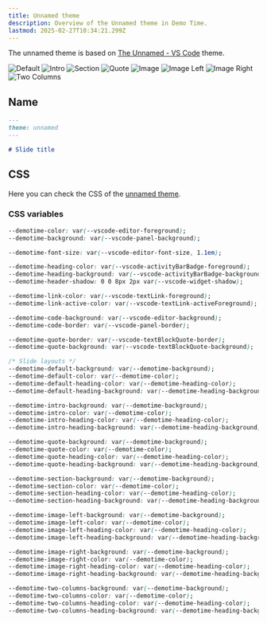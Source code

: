 ```yaml
---
title: Unnamed theme
description: Overview of the Unnamed theme in Demo Time.
lastmod: 2025-02-27T10:34:21.299Z
---
```




The unnamed theme is based on [The Unnamed - VS Code](https://marketplace.visualstudio.com/items?itemName=eliostruyf.vscode-unnamed-theme) theme.

<div class="relative !mt-0">
  <div class="images w-full relative">
    <div class="slideshow">
      <Image class="h-full" src={defaultunnamedImg} alt="Default" />
      <Image class="h-full" src={introunnamedImg} alt="Intro" />
      <Image class="h-full" src={sectionunnamedImg} alt="Section" />
      <Image class="h-full" src={quoteunnamedImg} alt="Quote" />
      <Image class="h-full" src={imageunnamedImg} alt="Image" />
      <Image class="h-full" src={imageLeftunnamedImg} alt="Image Left" />
      <Image class="h-full" src={imageRightunnamedImg} alt="Image Right" />
      <Image class="h-full" src={twoColumnsunnamedImg} alt="Two Columns" />
    </div>
  </div>
</div>

## Name

```md
---
theme: unnamed
---

# Slide title
```

## CSS

Here you can check the CSS of the [unnamed theme](https://github.com/estruyf/vscode-demo-time/blob/dev/src/preview/themes/unnamed.css).

### CSS variables

```css
--demotime-color: var(--vscode-editor-foreground);
--demotime-background: var(--vscode-panel-background);

--demotime-font-size: var(--vscode-editor-font-size, 1.1em);

--demotime-heading-color: var(--vscode-activityBarBadge-foreground);
--demotime-heading-background: var(--vscode-activityBarBadge-background);
--demotime-header-shadow: 0 0 8px 2px var(--vscode-widget-shadow);

--demotime-link-color: var(--vscode-textLink-foreground);
--demotime-link-active-color: var(--vscode-textLink-activeForeground);

--demotime-code-background: var(--vscode-editor-background);
--demotime-code-border: var(--vscode-panel-border);

--demotime-quote-border: var(--vscode-textBlockQuote-border);
--demotime-quote-background: var(--vscode-textBlockQuote-background);

/* Slide layouts */
--demotime-default-background: var(--demotime-background);
--demotime-default-color: var(--demotime-color);
--demotime-default-heading-color: var(--demotime-heading-color);
--demotime-default-heading-background: var(--demotime-heading-background);

--demotime-intro-background: var(--demotime-background);
--demotime-intro-color: var(--demotime-color);
--demotime-intro-heading-color: var(--demotime-heading-color);
--demotime-intro-heading-background: var(--demotime-heading-background);

--demotime-quote-background: var(--demotime-background);
--demotime-quote-color: var(--demotime-color);
--demotime-quote-heading-color: var(--demotime-heading-color);
--demotime-quote-heading-background: var(--demotime-heading-background);

--demotime-section-background: var(--demotime-background);
--demotime-section-color: var(--demotime-color);
--demotime-section-heading-color: var(--demotime-heading-color);
--demotime-section-heading-background: var(--demotime-heading-background);

--demotime-image-left-background: var(--demotime-background);
--demotime-image-left-color: var(--demotime-color);
--demotime-image-left-heading-color: var(--demotime-heading-color);
--demotime-image-left-heading-background: var(--demotime-heading-background);

--demotime-image-right-background: var(--demotime-background);
--demotime-image-right-color: var(--demotime-color);
--demotime-image-right-heading-color: var(--demotime-heading-color);
--demotime-image-right-heading-background: var(--demotime-heading-background);

--demotime-two-columns-background: var(--demotime-background);
--demotime-two-columns-color: var(--demotime-color);
--demotime-two-columns-heading-color: var(--demotime-heading-color);
--demotime-two-columns-heading-background: var(--demotime-heading-background);
```